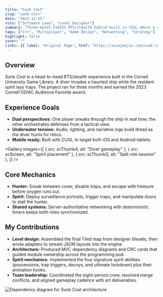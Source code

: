 ```yaml
---
title: "Sunk Cost"
slug: "sunk-cost"
date: "2023-12-15"
role: ["Software Lead", "Level Designer"]
summary: "Three-month CS4152 RTS/stealth hybrid built in CUGL where a diver and spirit duel inside a haunted ship—winner of the 2023 Cornell GDIAC Audience Favorite."
tags: ["C++", "Multiplayer", "Game Design", "Networking", "Strategy"]
highlight: false
cover: ""
links: [{ label: "Original Page", href: "https://xiaoyuejin.com/sunk-cost/" }]
---
```




## Overview

Sunk Cost is a head-to-head RTS/stealth experience built in the Cornell University Game Library. A diver invades a haunted ship while the resident spirit lays traps. The project ran for three months and earned the 2023 Cornell GDIAC Audience Favorite award.

## Experience Goals

- **Dual perspectives:** One player sneaks through the ship in real time; the other orchestrates defenses from a tactical view.
- **Underwater tension:** Audio, lighting, and narrative logs build dread as the diver hunts for relics.
- **Mobile ready:** Built with CUGL to target both iOS and Android tablets.

<Gallery
  images={[
    { src: scThumb4, alt: "Diver gameplay" },
    { src: scScreen, alt: "Spirit placement" },
    { src: scThumb3, alt: "Split role session" },
  ]}
/>

## Core Mechanics

- **Hunter:** Sneak between cover, disable traps, and escape with treasure before oxygen runs out.
- **Spirit:** Deploy surveillance portraits, trigger traps, and manipulate doors to stall the hunter.
- **Shared systems:** Server-authoritative networking with deterministic timers keeps both roles synchronized.

## My Contributions

- **Level design:** Assembled the final Tiled map from designer tilesets, then wrote adapters to stream JSON layouts into the engine.
- **Architecture:** Produced MVC dependency diagrams and CRC cards that guided module ownership across the programming pod.
- **Spirit mechanics:** Implemented the four signature spirit abilities (possessions, trap triggers, decoys, and ultimate lockdown) plus their animation hooks.
- **Team leadership:** Coordinated the eight-person crew, resolved merge conflicts, and aligned gameplay cadence with art deliverables.

<img src={scArch} alt="Dependency diagram for Sunk Cost architecture" />
